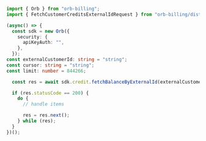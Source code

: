 ```typescript FetchCustomerCreditsExternalId.ts
import { Orb } from "orb-billing";
import { FetchCustomerCreditsExternalIdRequest } from "orb-billing/dist/sdk/models/operations";

(async() => {
  const sdk = new Orb({
    security: {
      apiKeyAuth: "",
    },
  });
const externalCustomerId: string = "string";
const cursor: string = "string";
const limit: number = 844266;

  const res = await sdk.credit.fetchBalanceByExternalId(externalCustomerId, cursor, limit);

  if (res.statusCode == 200) {
    do {
      // handle items

      res = res.next();
    } while (res);
  }
})();
```
